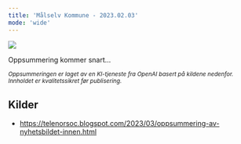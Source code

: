 ```yaml
---
title: 'Målselv Kommune - 2023.02.03'
mode: 'wide'
---
```


<Frame>
<img src="/images/malselv-kommune.png" noZoom/>
</Frame>

Oppsummering kommer snart...

<sup><i>Oppsummeringen er laget av en KI-tjeneste fra OpenAI basert på kildene nedenfor. Innholdet er kvalitetssikret før publisering.</i></sup>

## Kilder
- https://telenorsoc.blogspot.com/2023/03/oppsummering-av-nyhetsbildet-innen.html
